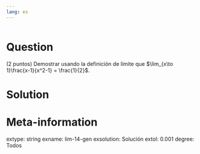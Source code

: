```yaml
---
lang: es
---
```


```r
```

Question
========
(2 puntos) Demostrar usando la definición de límite que $\lim_{x\to 1}\frac{x-1}{x^2-1} = \frac{1}{2}$.

Solution
========


Meta-information
================
extype: string
exname: lim-14-gen
exsolution: Solución
extol: 0.001
degree: Todos

